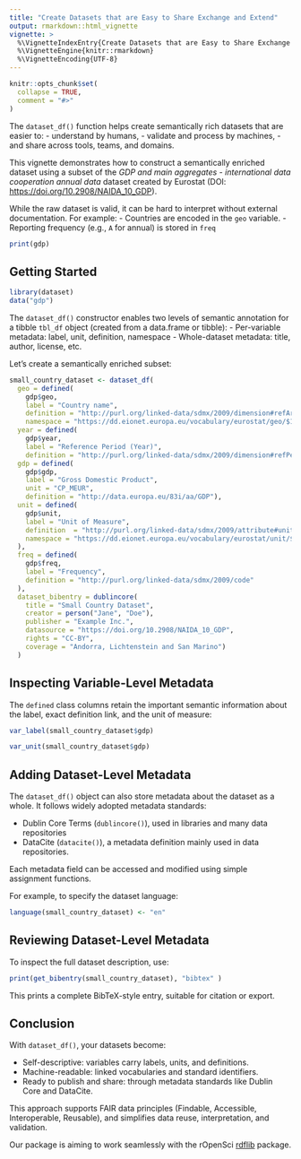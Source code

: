 ```yaml
---
title: "Create Datasets that are Easy to Share Exchange and Extend"
output: rmarkdown::html_vignette
vignette: >
  %\VignetteIndexEntry{Create Datasets that are Easy to Share Exchange and Extend}
  %\VignetteEngine{knitr::rmarkdown}
  %\VignetteEncoding{UTF-8}
---
```


```r
knitr::opts_chunk$set(
  collapse = TRUE,
  comment = "#>"
)
```

The `dataset_df()` function helps create semantically rich datasets that are easier to:
- understand by humans,
- validate and process by machines,
- and share across tools, teams, and domains.

This vignette demonstrates how to construct a semantically enriched dataset using a subset of the  *GDP and main aggregates - international data cooperation annual data* dataset created by Eurostat (DOI: <https://doi.org/10.2908/NAIDA_10_GDP>).

While the raw dataset is valid, it can be hard to interpret without external documentation. For example:
- Countries are encoded in the `geo` variable.
- Reporting frequency (e.g., `A` for annual) is stored in `freq`

```r
print(gdp)
```

## Getting Started

```r
library(dataset)
data("gdp")
```


The `dataset_df()` constructor enables two levels of semantic annotation for a tibble `tbl_df` object (created from a data.frame or tibble):
- Per-variable metadata: label, unit, definition, namespace
- Whole-dataset metadata: title, author, license, etc.

Let’s create a semantically enriched subset:

```r
small_country_dataset <- dataset_df(
  geo = defined(
    gdp$geo,
    label = "Country name",
    definition = "http://purl.org/linked-data/sdmx/2009/dimension#refArea", 
    namespace = "https://dd.eionet.europa.eu/vocabulary/eurostat/geo/$1"), 
  year = defined(
    gdp$year, 
    label = "Reference Period (Year)", 
    definition = "http://purl.org/linked-data/sdmx/2009/dimension#refPeriod"),
  gdp = defined(
    gdp$gdp, 
    label = "Gross Domestic Product", 
    unit = "CP_MEUR", 
    definition = "http://data.europa.eu/83i/aa/GDP"),
  unit = defined(
    gdp$unit,
    label = "Unit of Measure", 
    definition  = "http://purl.org/linked-data/sdmx/2009/attribute#unitMeasure", 
    namespace = "https://dd.eionet.europa.eu/vocabulary/eurostat/unit/$1"
  ),
  freq = defined(
    gdp$freq, 
    label = "Frequency", 
    definition = "http://purl.org/linked-data/sdmx/2009/code"
  ),
  dataset_bibentry = dublincore(
    title = "Small Country Dataset", 
    creator = person("Jane", "Doe"), 
    publisher = "Example Inc.", 
    datasource = "https://doi.org/10.2908/NAIDA_10_GDP", 
    rights = "CC-BY", 
    coverage = "Andorra, Lichtenstein and San Marino")
  )
```

## Inspecting Variable-Level Metadata

The `defined` class columns retain the important semantic information about the label, exact definition link, and the unit of measure:

```r
var_label(small_country_dataset$gdp)
```
```r
var_unit(small_country_dataset$gdp)
```
## Adding Dataset-Level Metadata

The `dataset_df()` object can also store metadata about the dataset as a whole. It follows widely adopted metadata standards:

- Dublin Core Terms (`dublincore()`), used in libraries and many data repositories
- DataCite (`datacite()`), a metadata definition mainly used in data repositories. 

Each metadata field can be accessed and modified using simple assignment functions.

For example, to specify the dataset language:

```r
language(small_country_dataset) <- "en"
```

## Reviewing Dataset-Level Metadata
To inspect the full dataset description, use:

```r
print(get_bibentry(small_country_dataset), "bibtex" )
```
This prints a complete BibTeX-style entry, suitable for citation or export.

## Conclusion
With `dataset_df()`, your datasets become:

- Self-descriptive: variables carry labels, units, and definitions.
- Machine-readable: linked vocabularies and standard identifiers.
- Ready to publish and share: through metadata standards like Dublin Core and DataCite.

This approach supports FAIR data principles (Findable, Accessible, Interoperable, Reusable), and simplifies data reuse, interpretation, and validation.

Our package is aiming to work seamlessly with the rOpenSci [rdflib](https://github.com/ropensci/rdflib) package.  


